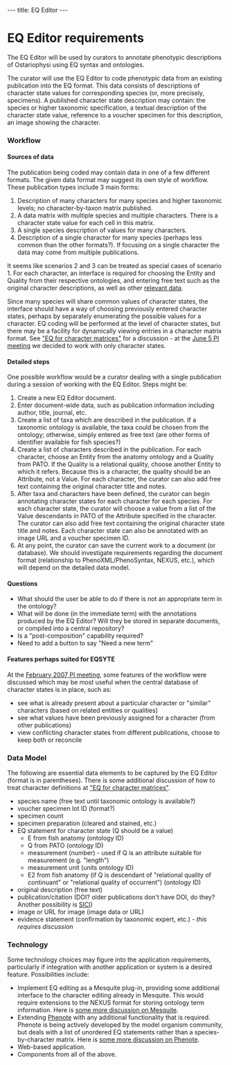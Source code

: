 ---
title: EQ Editor
---

=EQ Editor requirements=

The EQ Editor will be used by curators to annotate phenotypic descriptions of Ostariophysi using EQ syntax and ontologies.

The curator will use the EQ Editor to code phenotypic data from an existing publication into the EQ format.  This data consists of descriptions of character state values for corresponding species (or, more precisely, specimens).  A published character state description may contain: the species or higher taxonomic specification, a textual description of the character state value, reference to a voucher specimen for this description, an image showing the character.

===Workflow===

====Sources of data====

The publication being coded may contain data in one of a few different formats.  The given data format may suggest its own style of workflow.  These publication types include 3 main forms:

# Description of many characters for many species and higher taxonomic levels; no character-by-taxon matrix published.
# A data matrix with multiple species and multiple characters.  There is a character state value for each cell in this matrix.
# A single species description of values for many characters.
# Description of a single character for many species (perhaps less common than the other formats?).  If focusing on a single character the data may come from multiple publications.


It seems like scenarios 2 and 3 can be treated as special cases of scenario 1.  For each character, an interface is required for choosing the Entity and Quality from their respective ontologies, and entering free text such as the original character descriptions, as well as other [[#Data_Model|relevant data]].

Since many species will share common values of character states, the interface should have a way of choosing previously entered character states, perhaps by separately enumerating the possible values for a character.  EQ coding will be performed at the level of character states, but there may be a facility for dynamically viewing entries in a character matrix format.  See [[EQ_for_character_matrices|"EQ for character matrices"]] for a discussion - at the [[WG:PI_Meeting_5Jun07|June 5 PI meeting]] we decided to work with only character states.

====Detailed steps====

One possible workflow would be a curator dealing with a single publication during a session of working with the EQ Editor.  Steps might be:

# Create a new EQ Editor document.
# Enter document-wide data, such as publication information including author, title, journal, etc.
# Create a list of taxa which are described in the publication.  If a taxonomic ontology is available, the taxa could be chosen from the ontology; otherwise, simply entered as free text (are other forms of identifier available for fish species?)
# Create a list of characters described in the publication.  For each character, choose an Entity from the anatomy ontology and a Quality from PATO.  If the Quality is a relational quality, choose another Entity to which it refers.  Because this is a character, the quality should be an Attribute, not a Value.  For each character, the curator can also add free text containing the original character title and notes.
# After taxa and characters have been defined, the curator can begin annotating character states for each character for each species.  For each character state, the curator will choose a value from a list of the Value descendants in PATO of the Attribute specified in the character.  The curator can also add free text containing the original character state title and notes.  Each character state can also be annotated with an image URL and a voucher specimen ID.
# At any point, the curator can save the current work to a document (or database).  We should investigate requirements regarding the document format (relationship to PhenoXML/PhenoSyntax, NEXUS, etc.), which will depend on the detailed data model.

====Questions====

* What should the user be able to do if there is not an appropriate term in the ontology?
* What will be done (in the immediate term) with the annotations produced by the EQ Editor?  Will they be stored in separate documents, or compiled into a central repository?
* Is a "post-composition" capability required?
* Need to add a button to say "Need a new term"

====Features perhaps suited for EQSYTE====

At the [[WG:PI_Meeting_26feb07|February 2007 PI meeting]], some features of the workflow were discussed which may be most useful when the central database of character states is in place, such as:
* see what is already present about a particular character or "similar" characters (based on related entities or qualities)
* see what values have been previously assigned for a character (from other publications)
* view conflicting character states from different publications, choose to keep both or reconcile

===Data Model===

The following are essential data elements to be captured by the EQ Editor (format is in parentheses).  There is some additional discussion of how to treat character definitions at [[EQ_for_character_matrices|"EQ for character matrices"]].

* species name (free text until taxonomic ontology is available?)
* voucher specimen lot ID (format?)
* specimen count
* specimen preparation (cleared and stained, etc.)
* EQ statement for character state (Q should be a value)
** E from fish anatomy (ontology ID)
** Q from PATO (ontology ID)
** measurement (number) - used if Q is an attribute suitable for measurement (e.g. "length")
** measurement unit (units ontology ID)
** E2 from fish anatomy (if Q is descendant of "relational quality of continuant" or "relational quality of occurrent") (ontology ID)
* original description (free text)
* publication/citation (DOI? older publications don't have DOI, do they? Another possibility is [http://iphylo.blogspot.com/2007/05/openurl-and-spiders.html SICI])
* image or URL for image (image data or URL)
* evidence statement (confirmation by taxonomic expert, etc.) ''- this requires discussion''

===Technology===

Some technology choices may figure into the application requirements, particularly if integration with another application or system is a desired feature.  Possibilities include:
* Implement EQ editing as a Mesquite plug-in, providing some additional interface to the character editing already in Mesquite.  This would require extensions to the NEXUS format for storing ontology term information. Here is [[Mesquite|some more discussion on Mesquite]].
* Extending [http://www.phenote.org/ Phenote] with any additional functionality that is required.  Phenote is being actively developed by the model organism community, but deals with a list of unordered EQ statements rather than a species-by-character matrix.  Here is [[Phenote|some more discussion on Phenote]].
* Web-based application.
* Components from all of the above.
